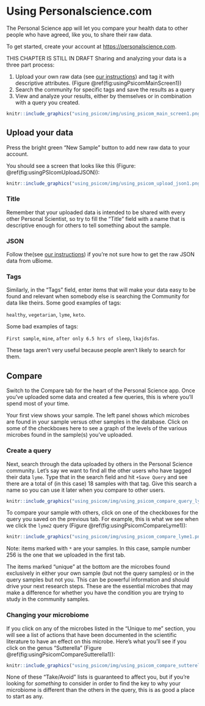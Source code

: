 
# Using Personalscience.com {#using_psicom}

The Personal Science app will let you compare your health data to other people who have agreed, like you, to share their raw data.

To get started, create your account at [https://personalscience.com](https://personalscience.com).

THIS CHAPTER IS STILL IN DRAFT
Sharing and analyzing your data is a three part process:

1. Upload your own raw data (see [our instructions](#downloaduBiome)) and tag it with descriptive attributes. (Figure \@ref(fig:usingPsicomMainScreen1))
2. Search the community for specific tags and save the results as a query
3. View and analyze your results, either by themselves or in combination with a query you created.

```r
knitr::include_graphics("using_psicom/img/using_psicom_main_screen1.png")

```

## Upload your data

Press the bright green "New Sample" button to add new raw data to your account.

You should see a screen that looks like this (Figure: \@ref(fig:usingPSIcomUploadJSON)):

```r
knitr::include_graphics("using_psicom/img/using_psicom_upload_json1.png")

```

### Title

Remember that your uploaded data is intended to be shared with every other Personal Scientist, so try to fill the "Title" field with a name that is descriptive enough for others to tell something about the sample.


### JSON

Follow the(see [our instructions](#downloaduBiome)) if you're not sure how to get the raw JSON data from uBiome.


### Tags

Similarly, in the "Tags" field, enter items that will make your data easy to be found and relevant when somebody else is searching the Community for data like theirs. Some good examples of tags:

  `healthy`, `vegetarian`, `lyme`, `keto`.

Some bad examples of tags:

`First sample`, `mine`, `after only 6.5 hrs of sleep`, `lkajdsfas`.

These tags aren't very useful because people aren't likely to search for them.


## Compare

Switch to the Compare tab for the heart of the Personal Science app. Once you've uploaded some data and created a few queries, this is where you'll spend most of your time.


Your first view shows your sample. The left panel shows which microbes are found in your sample versus other samples in the database. Click on some of the checkboxes here to see a graph of the levels of the various microbes found in the sample(s) you've uploaded.




### Create a query

Next, search through the data uploaded by others in the Personal Science community. Let's say we want to find all the other users who have tagged their data `lyme`. Type that in the search field and hit `+Save Query` and see there are a total of (in this case) 18 samples with that tag. Give this search a name so you can use it later when you compare to other users.

```r
knitr::include_graphics("using_psicom/img/using_psicom_compare_query_lyme1.png")

```


To compare your sample with others, click on one of the checkboxes for the query you saved on the previous tab. For example, this is what we see when we click the `lyme2` query (Figure \@ref(fig:usingPsicomCompareLyme1)):


```r
knitr::include_graphics("using_psicom/img/using_psicom_compare_lyme1.png")

```

Note: items marked with `*` are your samples. In this case, sample number 256 is the one that we uploaded in the first tab.

The items marked "unique" at the bottom are the microbes found exclusively in either your own sample (but not the query samples) or in the query samples but not you. This can be powerful information and should drive your next research steps. These are the essential microbes that may make a difference for whether you have the condition you are trying to study in the community samples.

### Changing your microbiome

If you click on any of the microbes listed in the "Unique to me" section, you will see a list of actions that have been documented in the scientific literature to have an effect on this microbe. Here's what you'll see if you click on the genus "Sutterella" (Figure \@ref(fig:usingPsicomCompareSutterella1)):


```r
knitr::include_graphics("using_psicom/img/using_psicom_compare_sutterella1.png")

```

None of these "Take/Avoid" lists is guaranteed to affect you, but if you're looking for _something_ to consider in order to find the key to why your microbiome is different than the others in the query, this is as good a place to start as any.
